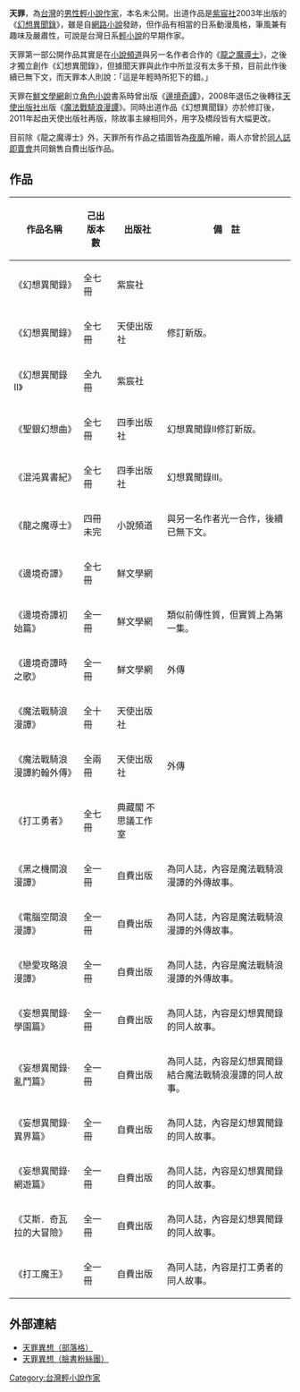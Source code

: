 {{Infobox writer 
| name         = 天罪
| image        = Ten-gwe and Ye-fung in 2010TIBE Booksign Meeting 20100130.jpg
| imagesize    = 
| caption      = 2010年第十八屆[[台北國際書展|台北國際書展]]簽書會的天罪（右）與夜風（左）。
| original     = 
| kana         = 
| romaji       = 
| zi           = 
| hao          = 
| birthname    = 
| pseudonym    = 
| birthdate    = 
| birthplace   = 
| deathdate    = 
| deathplace   = 
| residence    =
| occupation   = [[作家|作家]]
| nationality  = {{ROC}}
| ethnicity    = 
| citizenship  = {{ROC}}
| education    = 
| alma_mater   = 
| period       = 2003年至今
| genre        = [[小說|小說]]
| subject      = 奇幻
| movement     = 
| notableworks = 幻想異聞錄
| parents      =
| spouse       = 
| partner      = 
| children     = 
| relatives    = 
| influences   = 
| influenced   = 
| awards       = 
| signature    = 
| website      = [http://blog.yam.com/guilt 天罪異想]
}}

'''天罪'''，為[[台灣|台灣]]的[[男性|男性]][[輕小說|輕小說]][[作家|作家]]，本名未公開。出道作品是[[紫宸社|紫宸社]]2003年出版的《[[幻想異聞錄|幻想異聞錄]]》，雖是自[[網路小說|網路小說]]發跡，但作品有相當的日系動漫風格，筆風兼有趣味及嚴肅性，可說是台灣日系[[輕小說|輕小說]]的早期作家。

天罪第一部公開作品其實是在[[小說頻道|小說頻道]]與另一名作者合作的《[[龍之魔導士|龍之魔導士]]》，之後才獨立創作《幻想異聞錄》，但據聞天罪與此作中所並沒有太多干預，目前此作後續已無下文，而天罪本人則說：「這是年輕時所犯下的錯。」

天罪在[[鮮文學網|鮮文學網]]創立[[角色小說|角色小說]]書系時曾出版《[[邊境奇譚|邊境奇譚]]》，2008年退伍之後轉往[[天使出版社|天使出版社]]出版《[[魔法戰騎浪漫譚|魔法戰騎浪漫譚]]》。同時出道作品《幻想異聞錄》亦於修訂後，2011年起由天使出版社再版，除故事主線相同外，用字及橋段皆有大幅更改。

目前除《龍之魔導士》外，天罪所有作品之插圖皆為[[夜風|夜風]]所繪，兩人亦曾於[[同人誌即賣會|同人誌即賣會]]共同銷售自費出版作品。

== 作品 ==
{|class="wikitable" border="1"
|-
!作品名稱||己出版本數||出版社||備　註
|-
|《幻想異聞錄》||全七冊||紫宸社||
|-
|《幻想異聞錄》||全七冊||天使出版社||修訂新版。
|-
|《幻想異聞錄II》||全九冊||紫宸社||
|-
|《聖銀幻想曲》||全七冊||四季出版社||幻想異聞錄Ⅱ修訂新版。
|-
|《混沌異書紀》||全七冊||四季出版社||幻想異聞錄Ⅲ。
|-
|《龍之魔導士》||四冊未完||小說頻道||與另一名作者光一合作，後續已無下文。
|-
|《邊境奇譚》||全七冊||鮮文學網||
|-
|《邊境奇譚初始篇》||全一冊||鮮文學網||類似前傳性質，但實質上為第一集。
|-
|《邊境奇譚時之歌》||全一冊||鮮文學網||外傳
|-
|《魔法戰騎浪漫譚》||全十冊||天使出版社||
|-
|《魔法戰騎浪漫譚約翰外傳》||全兩冊||天使出版社||外傳
|-
|《打工勇者》||全七冊||典藏閣 不思議工作室||
|-
|《黑之機關浪漫譚》||全一冊||自費出版||為同人誌，內容是魔法戰騎浪漫譚的外傳故事。
|-
|《電腦空間浪漫譚》||全一冊||自費出版||為同人誌，內容是魔法戰騎浪漫譚的外傳故事。
|-
|《戀愛攻略浪漫譚》||全一冊||自費出版||為同人誌，內容是魔法戰騎浪漫譚的外傳故事。
|-
|《妄想異聞錄‧學園篇》||全一冊||自費出版||為同人誌，內容是幻想異聞錄的同人故事。
|-
|《妄想異聞錄‧亂鬥篇》||全一冊||自費出版||為同人誌，內容是幻想異聞錄結合魔法戰騎浪漫譚的同人故事。
|-
|《妄想異聞錄‧異界篇》||全一冊||自費出版||為同人誌，內容是幻想異聞錄的同人故事。
|-
|《妄想異聞錄‧網遊篇》||全一冊||自費出版||為同人誌，內容是幻想異聞錄的同人故事。
|-
|《艾斯．奇瓦拉的大冒險》||全一冊||自費出版||為同人誌，內容是幻想異聞錄的同人故事。
|-
|《打工魔王》||全一冊||自費出版||為同人誌，內容是打工勇者的同人故事。
|}

== 外部連結 ==
* [http://blog.yam.com/guilt 天罪異想（部落格）]{{Wayback|url=http://blog.yam.com/guilt |date=20110830185944 }}
* [https://www.facebook.com/guiltnovel 天罪異想（臉書粉絲團）]

[[Category:台灣輕小說作家|Category:台灣輕小說作家]]
